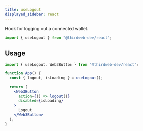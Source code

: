 ```yaml
---
title: useLogout
displayed_sidebar: react
---
```



Hook for logging out a connected wallet.

```jsx
import { useLogout } from "@thirdweb-dev/react";
```

## Usage

```jsx
import { useLogout, Web3Button } from "@thirdweb-dev/react";

function App() {
  const { logout, isLoading } = useLogout();

  return (
    <Web3Button
      action={() => logout()}
      disabled={isLoading}
    >
      Logout
    </Web3Button>
  );
}
```